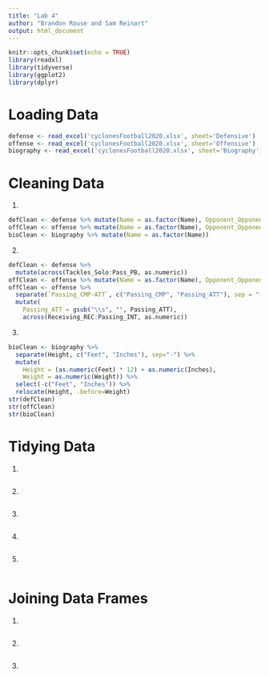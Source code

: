 ```yaml
---
title: "Lab 4"
author: "Brandon Rouse and Sam Reinart"
output: html_document
---
```


```r
knitr::opts_chunk$set(echo = TRUE)
library(readxl)
library(tidyverse)
library(ggplot2)
library(dplyr)
```

# Loading Data
```r
defense <- read_excel('cyclonesFootball2020.xlsx', sheet='Defensive')
offense <- read_excel('cyclonesFootball2020.xlsx', sheet='Offensive')
biography <- read_excel('cyclonesFootball2020.xlsx', sheet='Biography')
```

# Cleaning Data
1. 
```r
defClean <- defense %>% mutate(Name = as.factor(Name), Opponent_Opponent = as.factor(Opponent_Opponent))
offClean <- offense %>% mutate(Name = as.factor(Name), Opponent_Opponent = as.factor(Opponent_Opponent))
bioClean <- biography %>% mutate(Name = as.factor(Name))
```

2. 
```r
defClean <- defense %>%
  mutate(across(Tackles_Solo:Pass_PB, as.numeric))
offClean <- offense %>% mutate(Name = as.factor(Name), Opponent_Opponent = as.factor(Opponent_Opponent))
offClean <- offense %>%
  separate(`Passing_CMP-ATT`, c("Passing_CMP", "Passing_ATT"), sep = "-") %>%
  mutate(
    Passing_ATT = gsub("\\s", "", Passing_ATT),
    across(Receiving_REC:Passing_INT, as.numeric))
```

3.
```r
bioClean <- biography %>%
  separate(Height, c("Feet", "Inches"), sep="-") %>%
  mutate(
    Height = (as.numeric(Feet) * 12) + as.numeric(Inches),
    Weight = as.numeric(Weight)) %>% 
  select(-c("Feet", "Inches")) %>% 
  relocate(Height, .before=Weight)
str(defClean)
str(offClean)
str(bioClean)
```

# Tidying Data
1. 
```r

```

2. 
```r

```

3. 
```r

```

4.
```r

```

5. 
```r

```

# Joining Data Frames
1. 
```r

```

2. 
```r

```

3. 
```r

```